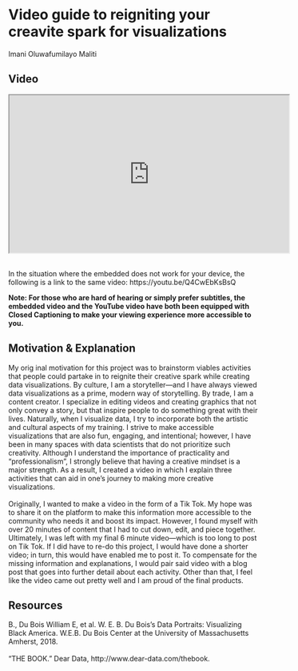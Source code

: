 # Video guide to reigniting your creavite spark for visualizations 
Imani Oluwafumilayo Maliti 

## Video 

<iframe width="560" height="315" src="https://www.youtube.com/embed/Q4CwEbKsBsQ" data-external= "1" allowfullscreen></iframe>

<br />
In the situation where the embedded does not work for your device, the following is a link to the same video: https://youtu.be/Q4CwEbKsBsQ
<br />

<strong> Note: For those who are hard of hearing or simply prefer subtitles, the embedded video and the YouTube video have both been equipped with Closed Captioning to make your viewing experience more accessible to you. </strong> 

## Motivation & Explanation

My orig inal motivation for this project was to brainstorm viables activities that people could partake in to reignite their creative spark while creating data visualizations. By culture, I am a storyteller—and I have always viewed data visualizations as a prime, modern way of storytelling. By trade, I am a content creator. I specialize in editing videos and creating graphics that not only convey a story, but that inspire people to do something great with their lives. Naturally, when I visualize data, I try to incorporate both the artistic and cultural aspects of my training. I strive to make accessible visualizations that are also fun, engaging, and intentional; however, I have been in many spaces with data scientists that do not prioritize such creativity. Although I understand the importance of practicality and “professionalism”, I strongly believe that having a creative mindset is a major strength. As a result, I created a video in which I explain three activities that can aid in one’s journey to making more creative visualizations.<br />
<br />
Originally, I wanted to make a video in the form of a Tik Tok. My hope was to share it on the platform to make this information more accessible to the community who needs it and boost its impact. However, I found myself with over 20 minutes of content that I had to cut down, edit, and piece together. Ultimately, I was left with my final 6 minute video—which is too long to post on Tik Tok. If I did have to re-do this project, I would have done a shorter video; in turn, this would have enabled me to post it. To compensate for the missing information and explanations, I would pair said video with a blog post that goes into further detail about each activity. Other than that, I feel like the video came out pretty well and I am proud of the final products.


## Resources
B., Du Bois William E, et al. W. E. B. Du Bois's Data Portraits: Visualizing Black America. W.E.B. Du Bois Center at the University of Massachusetts Amherst, 2018.<br/>
<br/> “THE BOOK.” Dear Data, http://www.dear-data.com/thebook.